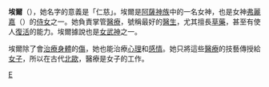 {{unreferenced|time=2017-12-10T15:53:06+00:00}}
'''埃爾'''（{{lang|en|Eir}}），她名字的意義是「仁慈」。埃爾是[[阿薩神族|阿薩神族]]中的一名女神，也是女神[[弗麗嘉|弗麗嘉]]（{{lang|en|Frigg}}）的[[侍女|侍女]]之一。她負責掌管[[醫療|醫療]]，號稱最好的[[醫生|醫生]]，尤其擅長[[草藥|草藥]]，甚至有使人[[復活|復活]]的能力。埃爾據說也是[[女武神|女武神]]之一。

埃爾除了會[[治療|治療]][[身體|身體]]的[[傷|傷]]，她也能治療[[心理|心理]]和[[感情|感情]]。她只將這些[[醫療|醫療]]的技藝傳授給[[女子|女子]]，所以在古代[[北歐|北歐]]，醫療是女子的工作。

{{北歐神話}}

[[Category:北歐女神|E]]